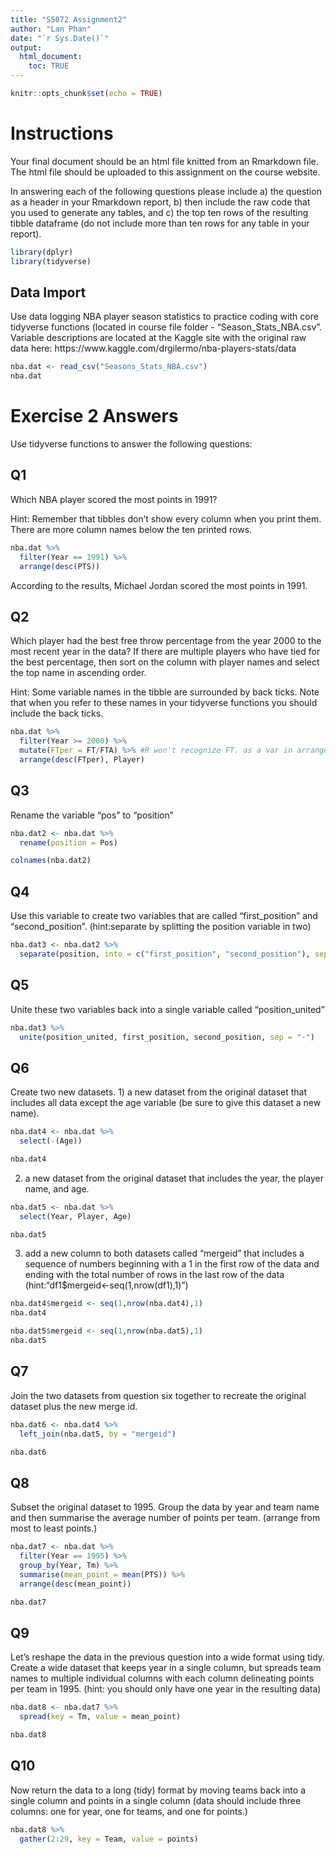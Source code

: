 ```yaml
---
title: "S5072 Assignment2"
author: "Lan Phan"
date: "`r Sys.Date()`"
output: 
  html_document:
    toc: TRUE
---
```


```r
knitr::opts_chunk$set(echo = TRUE)
```

# Instructions

Your final document should be an html file knitted from an Rmarkdown file.   The html file should be uploaded to  this assignment on the course website. 


In answering each of the following questions please include a) the question as a header in your Rmarkdown report, b) then include the raw code that you used to generate any tables, and c) the top ten rows of the resulting tibble dataframe (do not include more than ten rows for any table in your report).

```r
library(dplyr)
library(tidyverse)
```

## Data Import

Use data logging NBA player season statistics to practice coding with core tidyverse functions (located in course file folder - "Season_Stats_NBA.csv".  Variable descriptions are located at the Kaggle site with the original raw data here: https://www.kaggle.com/drgilermo/nba-players-stats/data

```r
nba.dat <- read_csv("Seasons_Stats_NBA.csv")
nba.dat
```

# Exercise 2 Answers

Use tidyverse functions to answer the following questions:

## Q1

Which NBA player scored the most points in 1991?

Hint: Remember that tibbles don't show every column when you print them.  There are more column names below the ten printed rows.

```r
nba.dat %>%
  filter(Year == 1991) %>%
  arrange(desc(PTS))
```

According to the results, Michael Jordan scored the most points in 1991.

## Q2

Which player had the best free throw percentage from the year 2000 to the most recent year in the data?   If there are multiple players who have tied for the best percentage, then sort on the column with player names and select the top name in ascending order.

Hint: Some variable names in the tibble are surrounded by back ticks.  Note that when you refer to these names in your tidyverse functions you should include the back ticks.

```r
nba.dat %>%
  filter(Year >= 2000) %>%
  mutate(FTper = FT/FTA) %>% #R won't recognize FT. as a var in arrange
  arrange(desc(FTper), Player)
```

## Q3

Rename the variable "pos" to "position"

```r
nba.dat2 <- nba.dat %>%
  rename(position = Pos)

colnames(nba.dat2)
```


## Q4

Use this variable to create two variables that are called "first_position" and "second_position".  (hint:separate by splitting the position variable in two)

```r
nba.dat3 <- nba.dat2 %>%
  separate(position, into = c("first_position", "second_position"), sep = "-", convert = TRUE)
```


## Q5

Unite these two variables back into a single variable called "position_united"

```r
nba.dat3 %>%
  unite(position_united, first_position, second_position, sep = "-")
```


## Q6

Create two new datasets.  1) a new dataset from the original dataset that includes all data except the age variable (be sure to give this dataset a new name).  

```r
nba.dat4 <- nba.dat %>%
  select(-(Age))

nba.dat4
```

2) a new dataset from the original dataset that includes the year, the player name, and age.  

```r
nba.dat5 <- nba.dat %>%
  select(Year, Player, Age)

nba.dat5
```

3) add a new column to both datasets called "mergeid" that includes a sequence of numbers beginning with a 1 in the first row of the data and ending with the total number of rows in the last row of the data (hint:"df1$mergeid<-seq(1,nrow(df1),1)")

```r
nba.dat4$mergeid <- seq(1,nrow(nba.dat4),1)
nba.dat4

nba.dat5$mergeid <- seq(1,nrow(nba.dat5),1)  
nba.dat5

```


## Q7

Join the two datasets from question six together to recreate the original dataset plus the new merge id.

```r
nba.dat6 <- nba.dat4 %>%
  left_join(nba.dat5, by = "mergeid")

nba.dat6
```


## Q8

Subset the original dataset to 1995.  Group the data by year and team name and then summarise the average number of points per team. (arrange from most to least points.)

```r
nba.dat7 <- nba.dat %>%
  filter(Year == 1995) %>%
  group_by(Year, Tm) %>%
  summarise(mean_point = mean(PTS)) %>%
  arrange(desc(mean_point))

nba.dat7
```


## Q9

Let's reshape the data in the previous question into a wide format using tidy.  Create a wide dataset that keeps year in a single column, but spreads team names to multiple individual columns with each column delineating points per team in 1995.  (hint: you should only have one year in the resulting data)

```r
nba.dat8 <- nba.dat7 %>%
  spread(key = Tm, value = mean_point)

nba.dat8
```



## Q10

Now return the data to a long (tidy) format by moving teams back into a single column and points in a single column (data should include three columns: one for year, one for teams, and one for points.)

```r
nba.dat8 %>%
  gather(2:29, key = Team, value = points)
```

